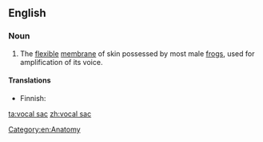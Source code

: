 ==English==
{{wikipedia}}

===Noun===
{{en-noun|sg=[[vocal]] [[sac]]}}

# The [[flexible]] [[membrane]] of skin possessed by most male [[frog]]s, used for amplification of its voice. 

====Translations====
{{trans-top|}}
* Finnish: {{t|fi|äänirakko}}
{{trans-mid}}
{{trans-bottom}}

[[Category:en:Anatomy]]

[[ta:vocal sac]]
[[zh:vocal sac]]